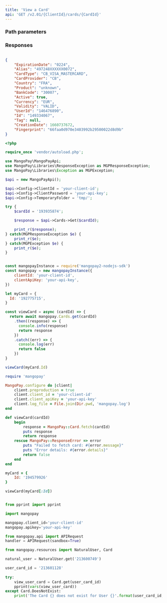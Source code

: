 ```yaml
---
title: 'View a Card'  
api: 'GET /v2.01/{ClientId}/cards/{CardId}'  
---
```


  

### Path parameters  

<CardId1 />  

### Responses  

<AccordionGroup><Accordion title="200">  

<ExpirationDate1Response />  

<AliasResponse />  

<CardProviderResponse />  

<Country4Response />  

<ProductResponse />  

<BankCodeResponse />  

<ValidityResponse />  

<UserIdResponse />  

<Id4Response />  

<Tag6Response />  

<FingerprintResponse />  

<CreationDateResponse /></Accordion></AccordionGroup>  

<ResponseExample>  

```json 200  

{
    "ExpirationDate": "0224",
    "Alias": "497248XXXXXX0072",
    "CardType": "CB_VISA_MASTERCARD",
    "CardProvider": "CB",
    "Country": "FRA",
    "Product": "unknown",
    "BankCode": "30007",
    "Active": true,
    "Currency": "EUR",
    "Validity": "VALID",
    "UserId": "146476890",
    "Id": "149334067",
    "Tag": null,
    "CreationDate": 1660737672,
    "Fingerprint": "66faa0d970e3403992b29500022d8d9b"
}  
 ```  

</ResponseExample>  

<RequestExample>  
  
```php PHP  
<?php 

require_once 'vendor/autoload.php';

use MangoPay\MangoPayApi;
use MangoPay\Libraries\ResponseException as MGPResponseException;
use MangoPay\Libraries\Exception as MGPException;

$api = new MangoPayApi();

$api->Config->ClientId = 'your-client-id';
$api->Config->ClientPassword = 'your-api-key';
$api->Config->TemporaryFolder = 'tmp/';

try {
    $cardId = '193935874';

    $response = $api->Cards->Get($cardId);

    print_r($response);
} catch(MGPResponseException $e) {
    print_r($e);
} catch(MGPException $e) {
    print_r($e);
}  
```  

  
```javascript NodeJS  

const mangopayInstance = require('mangopay2-nodejs-sdk')
const mangopay = new mangopayInstance({
    clientId: 'your-client-id',
    clientApiKey: 'your-api-key',
})

let myCard = {
  Id: '192775715',
}

const viewCard = async (cardId) => {
  return await mangopay.Cards.get(cardId)
    .then((response) => {
      console.info(response)
      return response
    })
    .catch((err) => {
      console.log(err)
      return false
    })
}

viewCard(myCard.Id)  
```  

  
```ruby Ruby  
require 'mangopay'

MangoPay.configure do |client|
    client.preproduction = true
    client.client_id = 'your-client-id'
    client.client_apiKey = 'your-api-key'
    client.log_file = File.join(Dir.pwd, 'mangopay.log')
end

def viewCard(cardId)
    begin
        response = MangoPay::Card.fetch(cardId)
        puts response
        return response
    rescue MangoPay::ResponseError => error
        puts "Failed to fetch card: #{error.message}"
        puts "Error details: #{error.details}"
        return false
    end
end

myCard = {
    Id: '194579926'
}

viewCard(myCard[:Id])  
```  

  
```python Python  

from pprint import pprint

import mangopay

mangopay.client_id='your-client-id'
mangopay.apikey='your-api-key'

from mangopay.api import APIRequest
handler = APIRequest(sandbox=True)

from mangopay.resources import NaturalUser, Card

natural_user = NaturalUser.get('213600749')

user_card_id = '213601128'
   
try:
    view_user_card = Card.get(user_card_id)
    pprint(vars(view_user_card))
except Card.DoesNotExist:
    print('The Card {} does not exist for User {}'.format(user_card_id, natural_user.id))  
```  

  
</RequestExample>